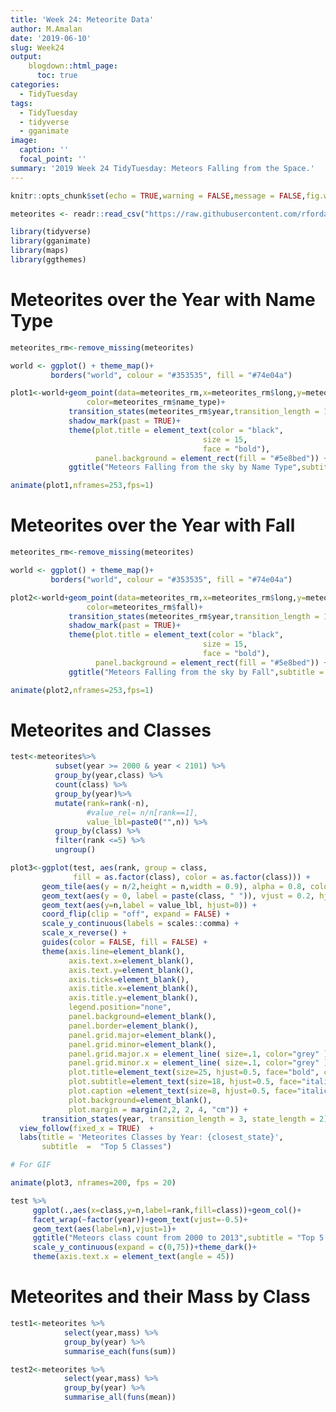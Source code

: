 ```yaml
---
title: 'Week 24: Meteorite Data'
author: M.Amalan
date: '2019-06-10'
slug: Week24
output: 
    blogdown::html_page:
      toc: true
categories:
  - TidyTuesday
tags:
  - TidyTuesday
  - tidyverse
  - gganimate
image:
  caption: ''
  focal_point: ''
summary: '2019 Week 24 TidyTuesday: Meteors Falling from the Space.'  
---
```


```r
knitr::opts_chunk$set(echo = TRUE,warning = FALSE,message = FALSE,fig.width = 14,fig.height = 11)
```


```r
meteorites <- readr::read_csv("https://raw.githubusercontent.com/rfordatascience/tidytuesday/master/data/2019/2019-06-11/meteorites.csv")

library(tidyverse)
library(gganimate)
library(maps)
library(ggthemes)
```

# Meteorites over the Year with Name Type

```r
meteorites_rm<-remove_missing(meteorites)

world <- ggplot() + theme_map()+
         borders("world", colour = "#353535", fill = "#74e04a") 

plot1<-world+geom_point(data=meteorites_rm,x=meteorites_rm$long,y=meteorites_rm$lat,
                 color=meteorites_rm$name_type)+
             transition_states(meteorites_rm$year,transition_length = 1,state_length = 1)+
             shadow_mark(past = TRUE)+
             theme(plot.title = element_text(color = "black", 
                                           size = 15, 
                                           face = "bold"),
                   panel.background = element_rect(fill = "#5e8bed")) +
             ggtitle("Meteors Falling from the sky by Name Type",subtitle = "Year:{closest_state}")

animate(plot1,nframes=253,fps=1)
```


# Meteorites over the Year with Fall

```r
meteorites_rm<-remove_missing(meteorites)

world <- ggplot() + theme_map()+
         borders("world", colour = "#353535", fill = "#74e04a") 

plot2<-world+geom_point(data=meteorites_rm,x=meteorites_rm$long,y=meteorites_rm$lat,
                 color=meteorites_rm$fall)+
             transition_states(meteorites_rm$year,transition_length = 1,state_length = 1)+
             shadow_mark(past = TRUE)+
             theme(plot.title = element_text(color = "black", 
                                           size = 15, 
                                           face = "bold"),
                   panel.background = element_rect(fill = "#5e8bed")) +
             ggtitle("Meteors Falling from the sky by Fall",subtitle = "Year:{closest_state}")

animate(plot2,nframes=253,fps=1)
```


# Meteorites and Classes 

```r
test<-meteorites%>%
          subset(year >= 2000 & year < 2101) %>%
          group_by(year,class) %>%
          count(class) %>%
          group_by(year)%>%     
          mutate(rank=rank(-n),
                 #value_rel= n/n[rank==1],
                 value_lbl=paste0("",n)) %>%
          group_by(class) %>%
          filter(rank <=5) %>%
          ungroup()

plot3<-ggplot(test, aes(rank, group = class, 
              fill = as.factor(class), color = as.factor(class))) +
       geom_tile(aes(y = n/2,height = n,width = 0.9), alpha = 0.8, color = NA) +
       geom_text(aes(y = 0, label = paste(class, " ")), vjust = 0.2, hjust = 1) +
       geom_text(aes(y=n,label = value_lbl, hjust=0)) +
       coord_flip(clip = "off", expand = FALSE) +
       scale_y_continuous(labels = scales::comma) +
       scale_x_reverse() +
       guides(color = FALSE, fill = FALSE) +
       theme(axis.line=element_blank(),
             axis.text.x=element_blank(),
             axis.text.y=element_blank(),
             axis.ticks=element_blank(),
             axis.title.x=element_blank(),
             axis.title.y=element_blank(),
             legend.position="none",
             panel.background=element_blank(),
             panel.border=element_blank(),
             panel.grid.major=element_blank(),
             panel.grid.minor=element_blank(),
             panel.grid.major.x = element_line( size=.1, color="grey" ),
             panel.grid.minor.x = element_line( size=.1, color="grey" ),
             plot.title=element_text(size=25, hjust=0.5, face="bold", colour="grey", vjust=-1),
             plot.subtitle=element_text(size=18, hjust=0.5, face="italic", color="grey"),
             plot.caption =element_text(size=8, hjust=0.5, face="italic", color="grey"),
             plot.background=element_blank(),
             plot.margin = margin(2,2, 2, 4, "cm")) +
       transition_states(year, transition_length = 3, state_length = 2) +
  view_follow(fixed_x = TRUE)  +
  labs(title = 'Meteorites Classes by Year: {closest_state}',  
       subtitle  =  "Top 5 Classes") 

# For GIF

animate(plot3, nframes=200, fps = 20) 
```


```r
test %>%
     ggplot(.,aes(x=class,y=n,label=rank,fill=class))+geom_col()+
     facet_wrap(~factor(year))+geom_text(vjust=-0.5)+
     geom_text(aes(label=n),vjust=1)+
     ggtitle("Meteors class count from 2000 to 2013",subtitle = "Top 5 Ranks")+
     scale_y_continuous(expand = c(0,75))+theme_dark()+
     theme(axis.text.x = element_text(angle = 45))

```

# Meteorites and their Mass by Class

```r
test1<-meteorites %>%
            select(year,mass) %>%
            group_by(year) %>%
            summarise_each(funs(sum))

test2<-meteorites %>%
            select(year,mass) %>%
            group_by(year) %>%
            summarise_all(funs(mean))

```

